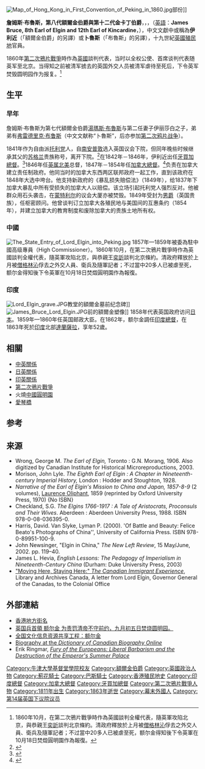 {{about|鸦片战争人物|其父亲|汤玛斯·布鲁斯，第七代额尔金伯爵}}
{{NoteTA
|G1=PoliticiansUK
|G2=UK Places
|G3=People
|G4=Country
}}
{{Link style|time=2015-12-11T05:12:53+00:00}}
{{Expand|time=2017-01-23}}
{{Infobox officeholder
| honorific-prefix = 
| name = 額爾金伯爵<br>The Earl of Elgin
| honorific-suffix = [[:en:Knight_Companion_of_the_Most_Ancient_and_Most_Noble_Order_of_the_Thistle|KT]], [[:en:Knight_Grand_Cross_of_the_Most_Honourable_Order_of_the_Bath|GCB]], [[Privy_Counsellor_(United_Kingdom)|PC]]
| image = Felice Beato (British, born Italy - Portrait of Lord Elgin, Plenipotentiary and Ambassador, Who Signed the Treaty - Google Art Project.jpg
| imagesize = 250px
| order1 = [[印度总督|印度副王]]
| term_start1 = 1862年3月21日
| term_end1 = 1863年11月20日
| monarch1 = [[维多利亚女王|维多利亚女王]]
| predecessor1 = [[查尔斯·坎宁，第一代坎宁伯爵|坎宁伯爵]]
| successor1 = [[罗伯特·纳皮尔，第一代抹大拉的纳皮尔男爵|罗伯特·纳皮尔爵士]] <br/><small>为代理总督</small>
| order2 = [[加拿大总督|加拿大省总督]]
| term_start2 = 1847年
| term_end2 = 1854年
| monarch2 = 维多利亚女王
| predecessor2 = [[查尔斯·卡斯卡特，第二代卡斯卡特伯爵|卡斯卡特伯爵]]
| successor2 = [[埃德蒙·沃克·赫德爵士，第八代从男爵|埃德蒙·沃克·赫德爵士]]
| office3=[[牙买加总督|牙买加总督]]
| term_start3 = 1842年
| term_end3 = 1846年
| monarch3 =维多利亚女王
| predecessor3 = [[查尔斯·梅特卡夫，第一代梅特卡夫男爵|查尔斯·梅特卡夫爵士]]
| successor3 =[[乔治·伯克利_(英国军官)|乔治·伯克利]]<br/><small>为代理总督</small>
| birth_date = {{birth date|df=yes|1811|7|20}}
| birth_place = {{flag|British Empire}}伦敦
| death_date = {{Death date and age|1863|11|20|1811|07|20|df=yes}}
| death_place = {{flag|British Raj}}[[旁遮普_(英属印度)|旁遮普]][[达兰萨拉|达兰萨拉]]
| nationality = {{flag|British Empire}}
| party =
| alma_mater = [[牛津大学基督教堂学院|牛津大学基督教堂学院]]
| spouse = (1) Elizabeth Cumming-Bruce <br> (d. 1843) <br> (2) Lady Mary Lambton <br> (d. 1898)
| signature = James Bruce, 8th Earl of Elgin and 12th Earl of Kincardine Signature.svg
}}

[[File:Map_of_Hong_Kong_in_First_Convention_of_Peking_in_1860.jpg|thumb]]部份]]

'''詹姆斯·布魯斯，第八代額爾金伯爵與第十二代金卡丁伯爵'''，{{Post-nominals|post-noms=[[薊花勳章|KT]]}}，{{Post-nominals|post-noms=[[巴斯勳章|GCB]]}}，{{Post-nominals|post-noms=[[英國樞密院|PC]]}}（[[英語|英語]]：'''James Bruce, 8th Earl of Elgin and 12th Earl of Kincardine'''，{{bd|1811年|7月20日|1863年|11月20日|catIdx=E伊}}），中文文獻中或稱為'''伊利近'''（「額爾金伯爵」的另譯）或'''卜魯斯'''（「布魯斯」的另譯），十九世紀[[英國殖民地|英國殖民地]]官員。

1860年[[第二次鴉片戰爭|第二次鴉片戰爭]]時作為[[英國|英國]]談判代表，当时以全权公使、首席谈判代表随英军至北京。当得知之前被清军掳去的英国外交人员被清军虐待至死后，下令英军焚毁圆明园作为报复。<ref>1860年10月，在第二次鴉片戰爭時作為英國談判全權代表，隨英軍攻陷北京，與恭親王[[奕訢|奕訢]]談判北京條約。清政府釋放於上月被[[僧格林沁|僧格林沁]]俘去之外交人員、衛兵及隨軍記者；不过當中20多人已被虐至死，额尔金得知後下令英軍在10月18日焚燬圓明園作為報復。{{cite book|author=James L. Hevia|title=''English Lessons: The Pedagogy of Imperialism in Nineteenth-Century China''|url=https://books.google.com/books?id=A8V8VPle4GIC&pg=PA74|date=24 November 2003|publisher=Duke University Press|isbn=0-8223-8506-6|page=74|access-date=2019-11-07|archive-date=2019-01-19|archive-url=https://web.archive.org/web/20190119063610/https://books.google.com/books?id=A8V8VPle4GIC&pg=PA74|dead-url=no}}</ref>

== 生平 ==
=== 早年 ===
詹姆斯·布魯斯为第七代額爾金伯爵[[湯瑪斯·布魯斯，第七代額爾金伯爵|湯瑪斯·布魯斯]]与第二任妻子伊丽莎白之子，弟弟有[[弗雷德里克·布鲁斯|弗雷德里克·布鲁斯]]（中文文献称“卜魯斯”，后亦参加[[第二次鸦片战争|第二次鸦片战争]]）。

1841年作为自由派[[托利党|托利党]]人，自[[南安普敦|南安普敦]]选入英国议会下院，但同年晚些时候继承其父的[[苏格兰|苏格兰]]贵族称号，离开下院。<ref name="craig1832-1885">{{cite book|last=Craig|first=F. W. S.|authorlink=F. W. S. Craig|title=British parliamentary election results 1832–1885|url=https://archive.org/details/britishparliamen0000crai_y7a3| origyear=1977|edition=2nd|year=1989|publisher=Parliamentary Research Services| location=Chichester|isbn=0-900178-26-4|page=[https://archive.org/details/britishparliamen0000crai_y7a3/page/279 279]}}</ref>在1842年－1846年，伊利近出任[[牙買加總督|牙買加總督]]。<ref name = "List">{{cite book
 | last1 = Sargeaunt
 | first1 = William C.
 | last2 = Birch
 | first2 = Arthur N.
 | title = The Colonial Office List for 1862
 | publisher = Edward Stanford
 | year = 1862
 | location = London, UK
 | pages = 128
 | url = http://books.google.ca/books?id=GtANAAAAQAAJ&pg=PA128&dq=%22was+governor-general+of+Jamaica+from+March,+1842+to+August,+1846%22&hl=en&sa=X&ei=qf9kUZ6yPNXF4AOLn4DADg&ved=0CDIQ6AEwAA#v=onepage&q=%22was%20governor-general%20of%20Jamaica%20from%20March%2C%201842%20to%20August%2C%201846%22&f=false
}}</ref>1846年任[[英属北美|英属北美]]总督，1847年－1854年任[[加拿大總督|加拿大總督]]。<ref>{{cite book
 | last = Gough
 | first = Barry M.
 | title = Historical Dictionary of Canada
 | publisher = Scarecrow Press
 | year = 2011
 | location = Lanham, MD
 | pages = 163
 | url = http://books.google.ca/books?id=z4xK6CasigkC&pg=PA163&dq=%22Elgin+and+Kincardine,+Earl+of+(James+Bruce)+(1811-1863)%22&hl=en&sa=X&ei=zPtkUZboG4XQ0wHm5ICYBw&ved=0CDIQ6AEwAA#v=onepage&q=%22Elgin%20and%20Kincardine%2C%20Earl%20of%20(James%20Bruce)%20(1811-1863)%22&f=false
 | isbn = 978-0-8108-7504-3
}}</ref>负责在加拿大建立责任制政府。他同当时的加拿大东西两区联邦政府一起工作，直到该政府在1848年大选中垮台。他支持新政府的《暴乱损失赔偿法》（1849年），给1837年下加拿大暴乱中所有受损失的加拿大人以赔偿。该立场引起托利党人强烈反对。他被群众用石头袭击，在[[蒙特利尔|蒙特利尔]]的议会大厦亦被焚毁。1849年受封为[[男爵|男爵]]（英国贵族），任枢密顾问。他曾谈判订立加拿大各殖民地与美国间的互惠条约（1854年），并建立加拿大的教育制度和废除加拿大的贵族土地所有权。

=== 中國 ===
[[File:The_State_Entry_of_Lord_Elgin_into_Peking.jpg|thumb]]
1857年—1859年被委為駐中國高级專員（High Commissioner）。1860年10月，在第二次鴉片戰爭時作為英國談判全權代表，隨英軍攻陷北京，與恭親王[[奕訢|奕訢]]談判北京條約。清政府釋放於上月被[[僧格林沁|僧格林沁]]俘去之外交人員、衛兵及隨軍記者；不过當中20多人已被虐至死，额尔金得知後下令英軍在10月18日焚燬圓明園作為報復。

=== 印度 ===
[[File:Lord_Elgin_grave.JPG|thumb]]教堂的額爾金墓前纪念碑]]
[[File:James_Bruce_Lord_Elgin.JPG|thumb]]前的額爾金塑像]]
1858年代表英国政府访问[[日本|日本]]。1859年—1860年任英国邮政大臣。在1862年，额尔金調任[[印度總督|印度總督]]，在1863年死於[[印度|印度]]北部[[達蘭薩拉|達蘭薩拉]]，享年52歲。

== 相關 ==
* [[中英關係|中英關係]]
* [[日英關係|日英關係]]
* [[印英關係|印英關係]]
* [[第二次鴉片戰爭|第二次鴉片戰爭]]
* 火燒[[中國|中國]][[圓明園|圓明園]]
* [[愛琴橋|愛琴橋]]

==参考==
{{Reflist|30em}}

==来源==
* Wrong, George M. ''The Earl of Elgin,'' Toronto : G.N. Morang, 1906. Also digitized by Canadian Institute for Historical Microreproductions, 2003.
* Morison, John Lyle. ''The Eighth Earl of Elgin : A Chapter in Nineteenth-century Imperial History,'' London : Hodder and Stoughton, 1928.
* ''Narrative of the Earl of Elgin's Mission to China and Japan, 1857-8-9'' (2 volumes), [[Laurence_Oliphant_(1829–1888)|Laurence Oliphant]], 1859 (reprinted by Oxford University Press, 1970) {No ISBN}
* Checkland, S.G. ''The Elgins 1766-1917 : A Tale of Aristocrats, Proconsuls and Their Wives''. Aberdeen : Aberdeen University Press, 1988. ISBN 978-0-08-036395-0.
* Harris, David.  Van Slyke, Lyman P. (2000). 'Of Battle and Beauty: Felice Beato's Photographs of China'', University of California Press. ISBN 978-0-89951-100-9.
* John Newsinger, "Elgin in China," ''The New Left Review'', 15 May/June, 2002. pp. 119–40.
* James L. Hevia, ''English Lessons: The Pedagogy of Imperialism in Nineteenth-Century China'' (Durham: Duke University Press, 2003)
*[https://web.archive.org/web/20070930153536/http://www.collectionscanada.ca/immigrants/021017-2112.02-e.html "Moving Here, Staying Here:" ''The Canadian Immigrant Experience''], Library and Archives Canada, A letter from Lord Elgin, Governor General of the Canadas, to the Colonial Office

== 外部連結 ==
{{Commons category|James_Bruce,_8th_Earl_of_Elgin}}
* [https://web.archive.org/web/20071224163439/http://www.hk-place.com/view.php?id=330 香港地方街名]
* [http://www.peacehall.com/news/gb/pubvp/2003/11/200311300922.shtml 英国兵首領 额尔金 为责罚清帝不守前约，九月初五日焚烧圆明园。]
* [http://www.ndcnc.gov.cn/datalib/2004/Character/DL/DL-20040308153341/view 全国文化信息资源共享工程：额尔金]
* [http://www.biographi.ca/EN/ShowBio.asp?BioId=38446 Biography at the ''Dictionary of Canadian Biography Online'']
* Erik Ringmar, [https://web.archive.org/web/20070102151206/http://ringmar.net/europeanfury/ ''Fury of the Europeans: Liberal Barbarism and the Destruction of the Emperor's Summer Palace'']

{{start box}}
{{s-off}}
{{succession box | title=[[:en:United_Kingdom_Postmaster_General|英國郵政署長]] | before=[[:en:Charles_Edward_Abbot,_2nd_Baron_Colchester|科尔切斯特勋爵]] | after=[[:en:Edward_John_Stanley,_2nd_Baron_Stanley_of_Alderley|阿尔德利的斯坦利勋爵]] | years=1859–1860}}
{{s-gov}}
{{succession box
| before=[[:en:Charles_Metcalfe,_1st_Baron_Metcalfe|查尔斯·梅特卡夫爵士]]
| title=[[牙買加總督|牙買加總督]] | years=1842–1846
| after=[[:en:George_Henry_Frederick_Berkeley|乔治·伯克利]]（代理）
}}
{{succession box| 
 before=[[:en:Charles_Cathcart,_2nd_Earl_Cathcart|查理·卡斯卡特，第二代卡斯卡特伯爵]]| 
 title=[[加拿大總督|加拿大總督]]| 
 years=1847–1854| 
 after=[[:en:Edmund_Walker_Head|埃德蒙·沃克·赫德]]
}}{{succession box | before=[[:en:Charles_John_Canning,_1st_Earl_Canning|查理·坎寧，第一代坎寧伯爵]] | title=[[印度總督|印度總督]] | years=1862–1863 | after=[[:en:Robert_Napier,_1st_Baron_Napier_of_Magdala|羅伯特·納皮爾]]（代理）}}
{{s-reg|sct}}
{{succession box| 
 before=[[湯瑪斯·布魯斯，第七代額爾金伯爵|湯瑪斯·布魯斯，第七代額爾金伯爵]]| 
 title=[[額爾金伯爵|額爾金伯爵]]|
 years=1841–1863|
 after=[[维克多·布鲁斯，第九代额尔金伯爵|維克多·布魯斯，第九代額爾金伯爵]]}}
{{end box}}
{{英國駐華大使}}
{{印度总督}}
{{額爾金伯爵}}
{{金卡丁伯爵}}
{{Authority control}}

{{DEFAULTSORT:Bruce, James}}
[[Category:牛津大學基督堂學院校友|Category:牛津大學基督堂學院校友]]
[[Category:額爾金伯爵|Category:額爾金伯爵]]
[[Category:英國政治人物|Category:英國政治人物]]
[[Category:薊花騎士|Category:薊花騎士]]
[[Category:巴斯騎士|Category:巴斯騎士]]
[[Category:香港殖民地史|Category:香港殖民地史]]
[[Category:印度總督|Category:印度總督]]
[[Category:加拿大總督|Category:加拿大總督]]
[[Category:牙買加總督|Category:牙買加總督]]
[[Category:第二次鴉片戰爭人物|Category:第二次鴉片戰爭人物]]
[[Category:1811年出生|Category:1811年出生]]
[[Category:1863年逝世|Category:1863年逝世]]
[[Category:幕末外國人|Category:幕末外國人]]
[[Category:第14届英国下议院议员|Category:第14届英国下议院议员]]